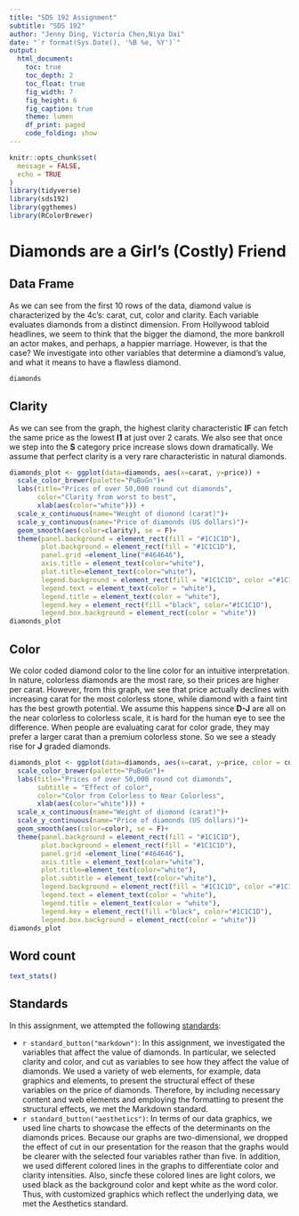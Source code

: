 ```yaml
---
title: "SDS 192 Assignment"
subtitle: "SDS 192"
author: "Jenny Ding, Victoria Chen,Niya Dai"
date: "`r format(Sys.Date(), '%B %e, %Y')`"
output: 
  html_document:
    toc: true
    toc_depth: 2
    toc_float: true
    fig_width: 7
    fig_height: 6
    fig_caption: true
    theme: lumen
    df_print: paged
    code_folding: show
---
```


```r
knitr::opts_chunk$set(
  message = FALSE,
  echo = TRUE
)
library(tidyverse)
library(sds192)
library(ggthemes)
library(RColorBrewer)
```

# Diamonds are a Girl's (Costly) Friend
## Data Frame 
As we can see from the first 10 rows of the data, diamond value is characterized by the 4c's: carat, cut, color and clarity. Each variable evaluates diamonds from a distinct dimension. From Hollywood tabloid headlines, we seem to think that the bigger the diamond, the more bankroll an actor makes, and perhaps, a happier marriage. However, is that the case? We investigate into other variables that determine a diamond's value, and what it means to have a flawless diamond. 
```r
diamonds
```

## Clarity
As we can see from the graph, the highest clarity characteristic **IF** can fetch the same price as the lowest **I1** at just over 2 carats. We also see that once we step into the **S** category price increase slows down dramatically. We assume that perfect clarity is a very rare characteristic in natural diamonds. 
```r
diamonds_plot <- ggplot(data=diamonds, aes(x=carat, y=price)) +
  scale_color_brewer(palette="PuBuGn")+
  labs(title="Prices of over 50,000 round cut diamonds",
       color="Clarity from worst to best", 
       xlab(aes(color="white"))) + 
  scale_x_continuous(name="Weight of diomond (carat)")+
  scale_y_continuous(name="Price of diamonds (US dollars)")+
  geom_smooth(aes(color=clarity), se = F)+
  theme(panel.background = element_rect(fill = "#1C1C1D"),
        plot.background = element_rect(fill = "#1C1C1D"),
        panel.grid =element_line("#464646"), 
        axis.title = element_text(color="white"), 
        plot.title=element_text(color="white"), 
        legend.background = element_rect(fill = "#1C1C1D", color ="#1C1C1D" ), 
        legend.text = element_text(color = "white"), 
        legend.title = element_text(color = "white"), 
        legend.key = element_rect(fill ="black", color="#1C1C1D"),
        legend.box.background = element_rect(color = "white"))
diamonds_plot

```


## Color
We color coded diamond color to the line color for an intuitive interpretation. In nature, colorless diamonds are the most rare, so their prices are higher per carat. However, from this graph, we see that price actually declines with increasing carat for the most colorless stone, while diamond with a faint tint has the best growth potential. We assume this happens since **D-J** are all on the near colorless to colorless scale, it is hard for the human eye to see the difference. When people are evaluating carat for color grade, they may prefer a larger carat than a premium colorless stone. So we see a steady rise for **J** graded diamonds. 
```r
diamonds_plot <- ggplot(data=diamonds, aes(x=carat, y=price, color = cut)) +
  scale_color_brewer(palette="PuBuGn")+
  labs(title="Prices of over 50,000 round cut diamonds",
       subtitle = "Effect of color",
       color="Color from Colorless to Near Colorless", 
       xlab(aes(color="white"))) + 
  scale_x_continuous(name="Weight of diomond (carat)")+
  scale_y_continuous(name="Price of diamonds (US dollars)")+
  geom_smooth(aes(color=color), se = F)+
  theme(panel.background = element_rect(fill = "#1C1C1D"),
        plot.background = element_rect(fill = "#1C1C1D"),
        panel.grid =element_line("#464646"), 
        axis.title = element_text(color="white"), 
        plot.title=element_text(color="white"), 
        plot.subtitle = element_text(color="white"),
        legend.background = element_rect(fill = "#1C1C1D", color ="#1C1C1D" ), 
        legend.text = element_text(color = "white"), 
        legend.title = element_text(color = "white"), 
        legend.key = element_rect(fill ="black", color="#1C1C1D"),
        legend.box.background = element_rect(color = "white")) 
diamonds_plot
```


## Word count

```r
text_stats()
```

## Standards

In this assignment, we attempted the following [standards](https://beanumber.github.io/sds192/standards.html):

- `r standard_button("markdown")`: In this assignment, we investigated the variables that affect the value of diamonds. In particular, we selected clarity and color, and cut as variables to see how they affect the value of diamonds. We used a variety of web elements, for example, data graphics and elements, to present the structural effect of these variables on the price of diamonds. Therefore, by including necessary content and web elements and employing the formatting to present the structural effects, we met the Markdown standard.
- `r standard_button("aesthetics")`: In terms of our data graphics, we used line charts to showcase the effects of the determinants on the diamonds prices. Because our graphs are two-dimensional, we dropped the effect of cut in our presentation for the reason that the graphs would be clearer with the selected four variables rather than five. In addition, we used different colored lines in the graphs to differentiate color and clarity intensities. Also, sincfe these colored lines are light colors, we used black as the background color and kept white as the word color. Thus, with customized graphics which reflect the underlying data, we met the Aesthetics standard.

